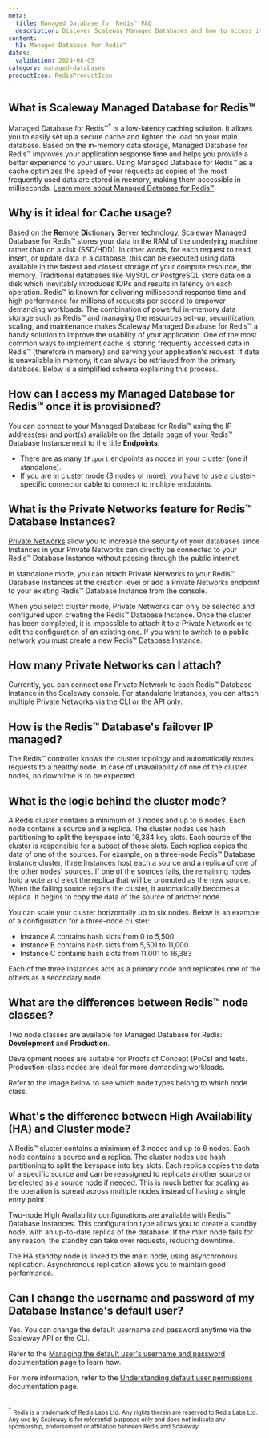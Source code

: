 ```yaml
---
meta:
  title: Managed Database for Redis™ FAQ
  description: Discover Scaleway Managed Databases and how to access it for Redis™.
content:
  h1: Managed Database for Redis™
dates:
  validation: 2024-08-05
category: managed-databases
productIcon: RedisProductIcon
---
```


## What is Scaleway Managed Database for Redis™

Managed Database for Redis™<sup>*</sup> is a low-latency caching solution. It allows you to easily set up a secure cache and lighten the load on your main database.
Based on the in-memory data storage, Managed Database for Redis™ improves your application response time and helps you provide a better experience to your users.
Using Managed Database for Redis™ as a cache optimizes the speed of your requests as copies of the most frequently used data are stored in memory, making them accessible in milliseconds. [Learn more about Managed Database for Redis™](/managed-databases-for-redis/how-to/create-a-database-for-redis/).

## Why is it ideal for Cache usage?

Based on the **Re**mote **Di**ctionary **S**erver technology,  Scaleway Managed Database for Redis™ stores your data in the RAM of the underlying machine rather than on a disk (SSD/HDD).
In other words, for each request to read, insert, or update data in a database, this can be executed using data available in the fastest and closest storage of your compute resource, the memory.
Traditional databases like MySQL or PostgreSQL store data on a disk which inevitably introduces IOPs and results in latency on each operation. Redis™ is known for delivering millisecond response time and high performance for millions of requests per second to empower demanding workloads.
The combination of powerful in-memory data storage such as Redis™ and managing the resources set-up, securitization, scaling, and maintenance makes Scaleway Managed Database for Redis™ a handy solution to improve the usability of your application.
One of the most common ways to implement cache is storing frequently accessed data in Redis™ (therefore in memory) and serving your application's request.
If data is unavailable in memory, it can always be retrieved from the primary database. Below is a simplified schema explaining this process.

<Lightbox src="scaleway-schema-redis.webp" alt="" />

## How can I access my Managed Database for Redis™ once it is provisioned?

You can connect to your Managed Database for Redis™ using the IP address(es) and port(s) available on the details page of your Redis™ Database Instance next to the title **Endpoints**.
- There are as many `IP:port` endpoints as nodes in your cluster (one if standalone).
- If you are in cluster mode (3 nodes or more), you have to use a cluster-specific connector cable to connect to multiple endpoints.

<Lightbox src="scaleway-endpoints-redis.webp" alt="" />

## What is the Private Networks feature for Redis™ Database Instances?

[Private Networks](/public-gateways/quickstart/) allow you to increase the security of your databases since Instances in your Private Networks can directly be connected to your Redis™ Database Instance without passing through the public internet.

In standalone mode, you can attach Private Networks to your Redis™ Database Instances at the creation level or add a Private Networks endpoint to your existing Redis™ Database Instance from the console.

<Message type="note">
  When you select cluster mode, Private Networks can only be selected and configured upon creating the Redis™ Database Instance. Once the cluster has been completed, it is impossible to attach it to a Private Network or to edit the configuration of an existing one. If you want to switch to a public network you must create a new Redis™ Database Instance.
</Message>

## How many Private Networks can I attach?

Currently, you can connect one Private Network to each Redis™ Database Instance in the Scaleway console. For standalone Instances, you can attach multiple Private Networks via the CLI or the API only.

## How is the Redis™ Database's failover IP managed?

The Redis™ controller knows the cluster topology and automatically routes requests to a healthy node. In case of unavailability of one of the cluster nodes, no downtime is to be expected.

## What is the logic behind the cluster mode?

A Redis cluster contains a minimum of 3 nodes and up to 6 nodes. Each node contains a source and a replica.
The cluster nodes use hash partitioning to split the keyspace into 16,384 key slots. Each source of the cluster is responsible for a subset of those slots.
Each replica copies the data of one of the sources. For example, on a three-node Redis™ Database Instance cluster, three Instances host each a source and a replica of one of the other nodes' sources.
If one of the sources fails, the remaining nodes hold a vote and elect the replica that will be promoted as the new source.
When the failing source rejoins the cluster, it automatically becomes a replica. It begins to copy the data of the source of another node.

You can scale your cluster horizontally up to six nodes. Below is an example of a configuration for a three-node cluster:

* Instance A contains hash slots from 0 to 5,500
* Instance B contains hash slots from 5,501 to 11,000
* Instance C contains hash slots from 11,001 to 16,383

Each of the three Instances acts as a primary node and replicates one of the others as a secondary node.

## What are the differences between Redis™ node classes?

Two node classes are available for Managed Database for Redis: **Development** and **Production**.

Development nodes are suitable for Proofs of Concept (PoCs) and tests. Production-class nodes are ideal for more demanding workloads.

Refer to the image below to see which node types belong to which node class.

<Lightbox src="scaleway-redis-node-types.webp" alt="Development: RED1-S, RED1-XS, RED1-2XS, RED1-micro and Production: RED1-XL, RED1-L, RED1-M" />

## What's the difference between High Availability (HA) and Cluster mode?

A Redis™ cluster contains a minimum of 3 nodes and up to 6 nodes. Each node contains a source and a replica.
The cluster nodes use hash partitioning to split the keyspace into key slots. Each replica copies the data of a specific source and can be reassigned to replicate another source or be elected as a source node if needed.
This is much better for scaling as the operation is spread across multiple nodes instead of having a single entry point.

<Lightbox src="scaleway-redis-cluster.webp" alt="" />

Two-node High Availability configurations are available with Redis™ Database Instances. This configuration type allows you to create a standby node, with an up-to-date replica of the database. If the main node fails for any reason, the standby can take over requests, reducing downtime.

The HA standby node is linked to the main node, using asynchronous replication. Asynchronous replication allows you to maintain good performance.

## Can I change the username and password of my Database Instance's default user?

Yes. You can change the default username and password anytime via the Scaleway API or the CLI.

Refer to the [Managing the default user's username and password](/managed-databases-for-redis/api-cli/managing-username-and-password/) documentation page to learn how.

For more information, refer to the [Understanding default user permissions](/managed-databases-for-redis/reference-content/default-user-permissions/) documentation page.


<br/>
<sup>*</sup> <small>Redis is a trademark of Redis Labs Ltd. Any rights therein are reserved to Redis Labs Ltd. Any use by Scaleway is for referential purposes only and does not indicate any sponsorship, endorsement or affiliation between Redis and Scaleway. </small>